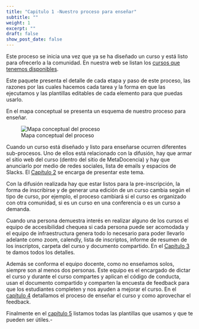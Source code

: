 ```yaml
---
title: "Capitulo 1 -Nuestro proceso para enseñar"
subtitle: ""
weight: 1
excerpt: ""
draft: false
show_post_date: false
---
```


Este proceso se inicia una vez que ya se ha diseñado un curso y está listo para ofrecerlo a la comunidad.  En nuestra web se listan los [cursos que tenemos disponibles](https://www.metadocencia.org/cursos/).


Este paquete presenta el detalle de cada etapa y paso de este proceso, las razones por las cuales hacemos cada tarea y la forma en que las ejecutamos y las plantillas editables de cada elemento para que puedas usarlo. 

En el mapa conceptual se presenta un esquema de nuestro proceso para enseñar.

![Mapa conceptual del proceso](/img/proceso_dar_cursos.jpg)

Cuando un curso está diseñado y listo para enseñarse ocurren diferentes sub-procesos.  Uno de ellos está relacionado con la difusión, hay que armar el sitio web del curso (dentro del sitio de MetaDocencia) y hay que anunciarlo por medio de redes sociales, lista de emails y espacios de Slacks. El [Capítulo 2](/capitulos/capitulo2/) se encarga de presentar este tema. 

Con la difusión realizada hay que estar listos para la pre-inscripción, la forma de inscribirse y de generar una edición de un curso cambia según el tipo de curso, por ejemplo, el proceso cambiará si el curso es organizado con otra comunidad, si es un curso en una conferencia o es un curso a demanda.  

Cuando una persona demuestra interés en realizar alguno de los cursos el equipo de accesibilidad chequea si cada persona puede ser acomodada y el equipo de infraestructura genera todo lo necesario para poder llevarlo adelante como zoom, calendly, lista de inscriptos, informe de resumen de los inscriptos, carpeta del curso y documento compartido. En el [Capítulo 3](/capitulos/capitulo3/) te damos todos los detalles. 

Además se conforma el equipo docente, como no enseñamos solos, siempre son al menos dos personas.  Este equipo es el encargado de dictar el curso y durante el curso compartes y aplican el código de conducta, usan el documento compartido y comparten la encuesta de feedback para que los estudiantes completen y nos ayuden a mejorar el curso.  En el [capítulo 4](/capitulos/capitulo4/) detallamos el proceso de enseñar el curso y como aprovechar el feedback.

Finalmente en el [capítulo 5](/capitulos/capitulo5/) listamos todas las plantillas que usamos y que te pueden ser útiles.-
